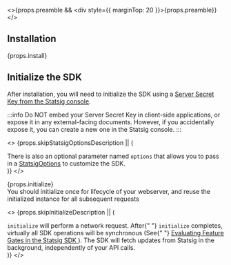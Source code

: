 
<>{props.preamble && <div style={{ marginTop: 20 }}>{props.preamble}</div>}</>

## Installation

<div>{props.install}</div>

<Gap />

## Initialize the SDK

After installation, you will need to initialize the SDK using a [Server Secret Key from the Statsig console](https://console.statsig.com/api_keys).

:::info
Do NOT embed your Server Secret Key in client-side applications, or expose it in any external-facing documents. However, if you accidentally expose it, you can create a new one in the Statsig console.
:::

<>
  {props.skipStatsigOptionsDescription || (
    <div>
      There is also an optional parameter named <code>options</code> that allows
      you to pass in a <a href="#statsig-options">StatsigOptions</a> to
      customize the SDK.
    </div>
  )}
</>

<div>{props.initialize}</div>

<div>
  You should initialize once for lifecycle of your webserver, and reuse the initialized instance for all subsequent requests
</div>

<>
  {props.skipInitializeDescription || (
    <div>
      <code>initialize</code> will perform a network request. After{" "}
      <code>initialize</code> completes, virtually all SDK operations will be
      synchronous (See{" "}
      <a href="https://blog.statsig.com/evaluating-feature-gates-in-the-statsig-sdk-a6f8881a1ad8">
        Evaluating Feature Gates in the Statsig SDK
      </a>
      ). The SDK will fetch updates from Statsig in the background, independently
      of your API calls.
    </div>
  )}
</>

<!--  -->

<Gap />
